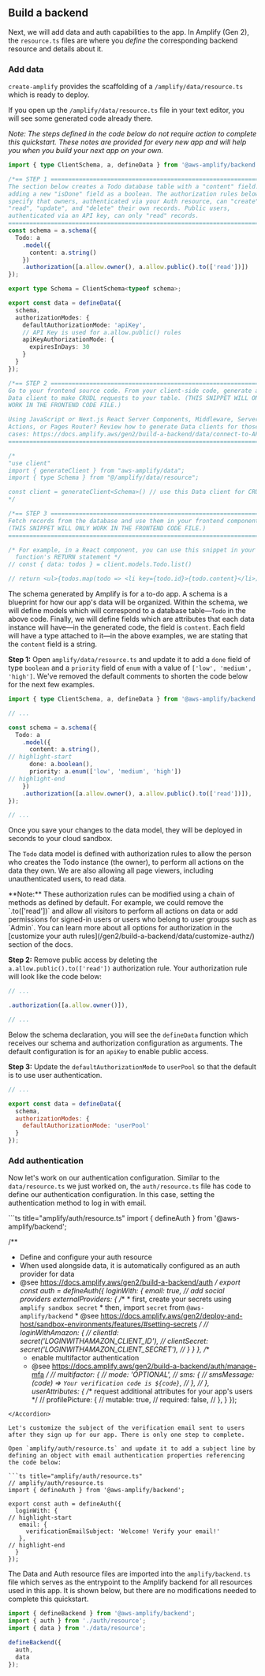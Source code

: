 ## Build a backend

Next, we will add data and auth capabilities to the app.  In Amplify (Gen 2), the `resource.ts` files are where you _define_ the corresponding backend resource and details about it.

### Add data

`create-amplify` provides the scaffolding of a `/amplify/data/resource.ts` which is ready to deploy.

<Accordion title="See the complete /amplify/data/resources.ts">

If you open up the `/amplify/data/resource.ts` file in your text editor, you will see some generated code already there.

_Note: The steps defined in the code below do not require action to complete this quickstart. These notes are provided for every new app and will help you when you build your next app on your own._

```ts showLineNumbers title="amplify/data/resource.ts"
import { type ClientSchema, a, defineData } from '@aws-amplify/backend';

/*== STEP 1 ===============================================================
The section below creates a Todo database table with a "content" field. Try
adding a new "isDone" field as a boolean. The authorization rules below
specify that owners, authenticated via your Auth resource, can "create",
"read", "update", and "delete" their own records. Public users,
authenticated via an API key, can only "read" records.
=========================================================================*/
const schema = a.schema({
  Todo: a
    .model({
      content: a.string()
    })
    .authorization([a.allow.owner(), a.allow.public().to(['read'])])
});

export type Schema = ClientSchema<typeof schema>;

export const data = defineData({
  schema,
  authorizationModes: {
    defaultAuthorizationMode: 'apiKey',
    // API Key is used for a.allow.public() rules
    apiKeyAuthorizationMode: {
      expiresInDays: 30
    }
  }
});

/*== STEP 2 ===============================================================
Go to your frontend source code. From your client-side code, generate a
Data client to make CRUDL requests to your table. (THIS SNIPPET WILL ONLY
WORK IN THE FRONTEND CODE FILE.)

Using JavaScript or Next.js React Server Components, Middleware, Server
Actions, or Pages Router? Review how to generate Data clients for those use
cases: https://docs.amplify.aws/gen2/build-a-backend/data/connect-to-API/
=========================================================================*/

/*
"use client"
import { generateClient } from "aws-amplify/data";
import { type Schema } from "@/amplify/data/resource";

const client = generateClient<Schema>() // use this Data client for CRUDL requests
*/

/*== STEP 3 ===============================================================
Fetch records from the database and use them in your frontend component.
(THIS SNIPPET WILL ONLY WORK IN THE FRONTEND CODE FILE.)
=========================================================================*/

/* For example, in a React component, you can use this snippet in your
  function's RETURN statement */
// const { data: todos } = client.models.Todo.list()

// return <ul>{todos.map(todo => <li key={todo.id}>{todo.content}</li>)}</ul>
```

  The schema generated by Amplify is for a to-do app. A schema is a blueprint
  for how our app's data will be organized. Within the schema, we will define
  models which will correspond to a database table—`Todo` in the above code.
  Finally, we will define fields which are attributes that each data instance
  will have—in the generated code, the field is `content`. Each
  field will have a type attached to it—in the above examples, we are stating
  that the `content` field is a string.
</Accordion>


<b>Step 1:</b> Open `amplify/data/resource.ts` and update it to add a `done` field of type `boolean` and a `priority` field of `enum` with a value of `['low', 'medium', 'high']`. We've removed the default comments to shorten the code below for the next few examples.

```ts title="amplify/data/resource.ts"
import { type ClientSchema, a, defineData } from '@aws-amplify/backend';

// ...

const schema = a.schema({
  Todo: a
    .model({
      content: a.string(),
// highlight-start
      done: a.boolean(),
      priority: a.enum(['low', 'medium', 'high'])
// highlight-end
    })
    .authorization([a.allow.owner(), a.allow.public().to(['read'])]),
});

// ...
```

Once you save your changes to the data model, they will be deployed in seconds to your cloud sandbox.


The `Todo` data model is defined with authorization rules to allow the person who creates the Todo instance (the owner), to perform all actions on the data they own.  We are also allowing all page viewers, including unauthenticated users, to read data.

<Callout>
**Note:** These authorization rules can be modified using a chain of methods as defined by default. For example, we could remove the `.to(['read'])` and allow all visitors to perform all actions on data or add permissions for signed-in users or users who belong to user groups such as `Admin`. You can learn more about all options for authorization in the [customize your auth rules](/gen2/build-a-backend/data/customize-authz/) section of the docs.
</Callout>

<b>Step 2:</b> Remove public access by deleting the `a.allow.public().to(['read'])` authorization rule. Your authorization rule will look like the code below:

```js title="amplify/data/resource.ts"
// ...

.authorization([a.allow.owner()]),

// ...
```

Below the schema declaration, you will see the `defineData` function which receives our schema and authorization configuration as arguments.  The default configuration is for an `apiKey` to enable public access.

<b>Step 3:</b> Update the `defaultAuthorizationMode` to `userPool` so that the default is to use user authentication.

```js title="amplify/data/resource.ts"
// ...

export const data = defineData({
  schema,
  authorizationModes: {
    defaultAuthorizationMode: 'userPool'
  }
});
```


### Add authentication

Now let's work on our authentication configuration. Similar to the `data/resource.ts` we just worked on, the `auth/resource.ts` file has code to define our authentication configuration. In this case, setting the authentication method to log in with email.

<Accordion title="See the complete /amplify/auth/resources.ts">
```ts title="amplify/auth/resource.ts"
import { defineAuth } from '@aws-amplify/backend';

/**
 * Define and configure your auth resource
 * When used alongside data, it is automatically configured as an auth provider for data
 * @see https://docs.amplify.aws/gen2/build-a-backend/auth
 */
export const auth = defineAuth({
  loginWith: {
    email: true,
    // add social providers
    externalProviders: {
      /**
       * first, create your secrets using `amplify sandbox secret`
       * then, import `secret` from `@aws-amplify/backend`
       * @see https://docs.amplify.aws/gen2/deploy-and-host/sandbox-environments/features/#setting-secrets
       */
      // loginWithAmazon: {
      //   clientId: secret('LOGINWITHAMAZON_CLIENT_ID'),
      //   clientSecret: secret('LOGINWITHAMAZON_CLIENT_SECRET'),
      // }
    }
  },
  /**
   * enable multifactor authentication
   * @see https://docs.amplify.aws/gen2/build-a-backend/auth/manage-mfa
   */
  // multifactor: {
  //   mode: 'OPTIONAL',
  //   sms: {
  //     smsMessage: (code) => `Your verification code is ${code}`,
  //   },
  // },
  userAttributes: {
    /** request additional attributes for your app's users */
    // profilePicture: {
    //   mutable: true,
    //   required: false,
    // },
  }
});
```
</Accordion>

Let's customize the subject of the verification email sent to users after they sign up for our app. There is only one step to complete.

Open `amplify/auth/resource.ts` and update it to add a subject line by defining an object with email authentication properties referencing the code below:

```ts title="amplify/auth/resource.ts"
// amplify/auth/resource.ts
import { defineAuth } from '@aws-amplify/backend';

export const auth = defineAuth({
  loginWith: {
// highlight-start
   email: {
     verificationEmailSubject: 'Welcome! Verify your email!'
   },
// highlight-end
  }
});
```


<Callout info>The Data and Auth resource files are imported into the `amplify/backend.ts` file which serves as the entrypoint to the Amplify backend for all resources used in this app. It is shown below, but there are no modifications needed to complete this quickstart.</Callout>

```ts title="amplify/backend.ts"
import { defineBackend } from '@aws-amplify/backend';
import { auth } from './auth/resource';
import { data } from './data/resource';

defineBackend({
  auth,
  data
});
```
